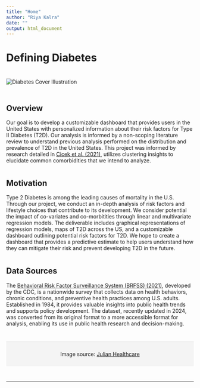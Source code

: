 ```yaml
---
title: "Home"
author: "Riya Kalra"
date: ""
output: html_document
---
```


# **Defining Diabetes**

```{=html}

<img src="images/diabetes_cover.jpeg" alt="Diabetes Cover Illustration" style="max-width: 100%; height: auto; margin: 20px 0;">
 
<div style="margin-bottom: 40px;">
  <h2>Overview</h2>
  <div>
    <p> Our goal is to develop a customizable dashboard that provides users in the United States with personalized information about their risk factors for Type II Diabetes (T2D). Our analysis is informed by a non-scoping literature review to understand previous analysis performed on the distribution and prevalence of T2D in the United States. 
    
    This project was informed by research detailed in <a href="https://pmc.ncbi.nlm.nih.gov/articles/PMC8383848/#:~:text=Patients%20with%20type%202%20diabetes%20mellitus%20(T2DM)%20are%20at%20high,with%20multiple%20co%2Doccurring%20conditions.&text=Clustering%20studies%20show%20common%20comorbidities,%2C%20microvascular%20conditions%2C%20and%20depression." target="_blank">Cicek et al. (2021)</a>, utilizes clustering insights to elucidate common comorbidities that we intend to analyze.

</p>
  </div>
</div>

<div style="margin-bottom: 40px;">
  <h2>Motivation</h2>
  <div>
    Type 2 Diabetes is among the leading causes of mortality in the U.S. Through our project, we conduct an in-depth analysis of risk factors and lifestyle choices that contribute to its development. We consider potential the impact of co-variates and co-morbitities through linear and multivariate regression models. The deliverable includes graphical representations of regression models, maps of T2D across the US, and a customizable dashboard outlining potential risk factors for T2D. We hope to create a dashboard that provides a predictive estimate to help users understand how they can mitigate their risk and prevent developing T2D in the future. 
  

  </div>
</div>

<div style="margin-bottom: 40px;">
  <h2>Data Sources</h2>
  <div>
    <p>
    The <a href="[https://www.cdc.gov/brfss/annual_data/annual_2023.html." target="_blank">Behavioral Risk Factor Surveillance System (BRFSS) (2021)</a>, developed by the CDC, is a nationwide survey that collects data on health behaviors, chronic conditions, and preventive health practices among U.S. adults. Established in 1984, it provides valuable insights into public health trends and supports policy development. The dataset, recently updated in 2024, was converted from its original format to a more accessible format for analysis, enabling its use in public health research and decision-making.
</p>

<footer style="background-color: #f4f4f4; padding: 10px; text-align: center; margin-top: 40px; border-top: 1px solid #ddd;">
  <p>Image source: <a href="https://julianhealthcare.com/2019/07/20/what-is-diabetes-and-can-it-be-prevented/" target="_blank">Julian Healthcare</a></p>
</footer>


  </div>
  
</div> 
```

---
